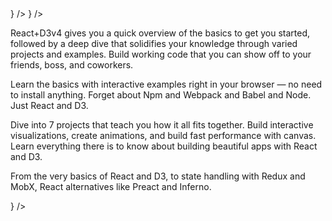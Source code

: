 

<Hero />
<CopyLargeImageRight image={LeftImage} copy={<CopyLargeImageRightText />} />
<CopyLargeImageLeft
  header="LEARNING A NEW CODING PARADIGM IS HARD"
  image={LeftImage}
  copy={<CopyLargeImageLeftText />}
/>
<CopyLight
  header="BECOME A DATA VISUALIZATION ENGINEER WITH REACT+D3V4"
  copy={
    <div>
      <p>
        React+D3v4 gives you a quick overview of the basics to get you
        started, followed by a deep dive that solidifies your knowledge
        through varied projects and examples. Build working code that you
        can show off to your friends, boss, and coworkers.
      </p>
      <p>
        Learn the basics with interactive examples right in your browser —
        no need to install anything. Forget about Npm and Webpack and Babel
        and Node. Just React and D3.
      </p>
      <p>
        Dive into 7 projects that teach you how it all fits together. Build
        interactive visualizations, create animations, and build fast
        performance with canvas. Learn everything there is to know about
        building beautiful apps with React and D3.
      </p>
      <p>
        From the very basics of React and D3, to state handling with Redux
        and MobX, React alternatives like Preact and Inferno.
      </p>
    </div>
  }
/>
<Testimonial
  image={Test1}
  quote="You just blew my mind! This is going to save me so much time."
  name="-- Patrick Davidson, Developer at Phytozome Group, JGI, Lawrence Berkeley Lab"
/>
<CopySmallImageLeft />
<CopySmallImageRight />


